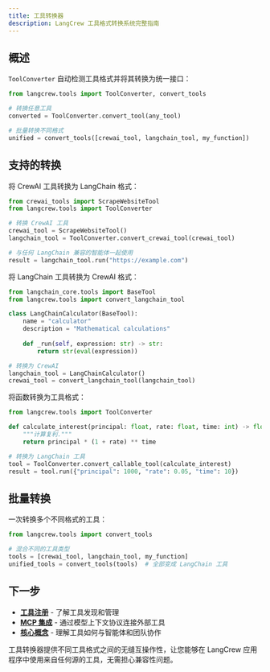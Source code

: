 ```yaml
---
title: 工具转换器
description: LangCrew 工具格式转换系统完整指南
---
```



## 概述

`ToolConverter` 自动检测工具格式并将其转换为统一接口：

```python
from langcrew.tools import ToolConverter, convert_tools

# 转换任意工具
converted = ToolConverter.convert_tool(any_tool)

# 批量转换不同格式
unified = convert_tools([crewai_tool, langchain_tool, my_function])
```

## 支持的转换

<Tabs>
<TabItem label="CrewAI 转 LangChain">

将 CrewAI 工具转换为 LangChain 格式：

```python
from crewai_tools import ScrapeWebsiteTool
from langcrew.tools import ToolConverter

# 转换 CrewAI 工具
crewai_tool = ScrapeWebsiteTool()
langchain_tool = ToolConverter.convert_crewai_tool(crewai_tool)

# 与任何 LangChain 兼容的智能体一起使用
result = langchain_tool.run("https://example.com")
```

</TabItem>
<TabItem label="LangChain 转 CrewAI">

将 LangChain 工具转换为 CrewAI 格式：

```python
from langchain_core.tools import BaseTool
from langcrew.tools import convert_langchain_tool

class LangChainCalculator(BaseTool):
    name = "calculator"
    description = "Mathematical calculations"
    
    def _run(self, expression: str) -> str:
        return str(eval(expression))

# 转换为 CrewAI
langchain_tool = LangChainCalculator()
crewai_tool = convert_langchain_tool(langchain_tool)
```

</TabItem>
<TabItem label="函数转工具">

将函数转换为工具格式：

```python
from langcrew.tools import ToolConverter

def calculate_interest(principal: float, rate: float, time: int) -> float:
    """计算复利."""
    return principal * (1 + rate) ** time

# 转换为 LangChain 工具
tool = ToolConverter.convert_callable_tool(calculate_interest)
result = tool.run({"principal": 1000, "rate": 0.05, "time": 10})
```

</TabItem>
</Tabs>

## 批量转换

一次转换多个不同格式的工具：

```python
from langcrew.tools import convert_tools

# 混合不同的工具类型
tools = [crewai_tool, langchain_tool, my_function]
unified_tools = convert_tools(tools)  # 全部变成 LangChain 工具
```

## 下一步

- **[工具注册](/zh/guides/tools/tool-registry)** - 了解工具发现和管理
- **[MCP 集成](/zh/guides/tools/tool-mcp)** - 通过模型上下文协议连接外部工具
- **[核心概念](/zh/concepts/)** - 理解工具如何与智能体和团队协作

工具转换器提供不同工具格式之间的无缝互操作性，让您能够在 LangCrew 应用程序中使用来自任何源的工具，无需担心兼容性问题。
